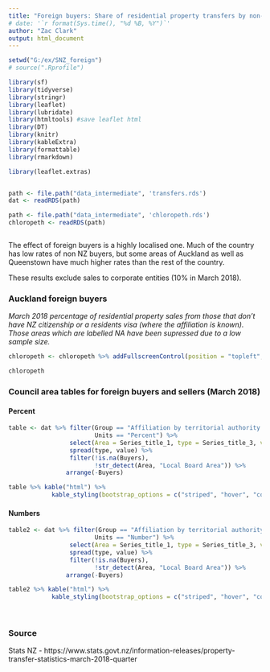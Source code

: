 ```yaml
---
title: "Foreign buyers: Share of residential property transfers by non-New Zealanders"
# date: '`r format(Sys.time(), "%d %B, %Y")`'
author: "Zac Clark"
output: html_document
---
```


```r
setwd("G:/ex/SNZ_foreign")
# source(".Rprofile")

library(sf)
library(tidyverse)
library(stringr)
library(leaflet)
library(lubridate)
library(htmltools) #save leaflet html
library(DT)
library(knitr)
library(kableExtra)
library(formattable)
library(rmarkdown)

library(leaflet.extras)


path <- file.path("data_intermediate", 'transfers.rds')
dat <- readRDS(path)  

path <- file.path("data_intermediate", 'chloropeth.rds')
chloropeth <- readRDS(path)  


```


```r

```

The effect of foreign buyers is a highly localised one. Much of the country has low rates of non NZ buyers, but some areas of Auckland as well as Queenstown have much higher rates than the rest of the country.

These results exclude sales to corporate entities (10% in March 2018).

### Auckland foreign buyers

*March 2018 percentage of residential property sales from those that don't have NZ citizenship or a residents visa (where the affiliation is known). Those areas which are labelled NA have been supressed due to a low sample size.*


```r


chloropeth <- chloropeth %>% addFullscreenControl(position = "topleft", pseudoFullscreen = FALSE) 

chloropeth 

```



### Council area tables for foreign buyers and sellers (March 2018) {.tabset}

#### Percent

```r

table <- dat %>% filter(Group == "Affiliation by territorial authority and local boards",
                        Units == "Percent") %>%
                 select(Area = Series_title_1, type = Series_title_3, value = Data_value) %>%
                 spread(type, value) %>% 
                 filter(!is.na(Buyers), 
                        !str_detect(Area, "Local Board Area")) %>%
                arrange(-Buyers)

table %>% kable("html") %>%
            kable_styling(bootstrap_options = c("striped", "hover", "condensed", "responsive"))

```

#### Numbers

```r

table2 <- dat %>% filter(Group == "Affiliation by territorial authority and local boards",
                        Units == "Number") %>%
                 select(Area = Series_title_1, type = Series_title_3, value = Data_value) %>%
                 spread(type, value) %>% 
                 filter(!is.na(Buyers),
                        !str_detect(Area, "Local Board Area")) %>%
                arrange(-Buyers)

table2 %>% kable("html") %>%
            kable_styling(bootstrap_options = c("striped", "hover", "condensed", "responsive"))


```

<br>	

### Source

Stats NZ - https://www.stats.govt.nz/information-releases/property-transfer-statistics-march-2018-quarter

<br>	
<br>	

